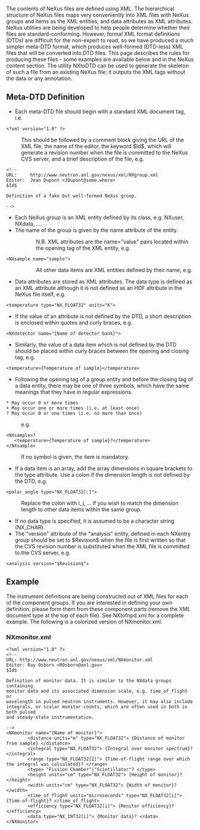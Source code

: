 The contents of NeXus files are defined using XML. The hierarchical structure of NeXus files maps very conveniently into XML files with NeXus groups and items as the XML entities, and data attributes as XML attributes. NeXus utilities are being developed to help people determine whether their files are standard-conforming. However, formal XML format definitions (DTDs) are difficult for the non-expert to read, so we have produced a much simpler meta-DTD format, which produces well-formed (DTD-less) XML files that will be converted into DTD files. This page describes the rules for producing these files - some examples are available below and in the NeXus content section. The utility NXtoDTD can be used to generate the skeleton of such a file from an existing NeXus file; it outputs the XML tags without the data or any annotation.
==Meta-DTD Definition==
*Each meta-DTD file should begin with a standard XML document tag, i.e.
<pre>
<?xml version="1.0" ?>
</pre>
:This should be followed by a comment block giving the URL of the XML file, the name of the editor, the keyword $Id$, which will generate a revision number when the file is committed to the NeXus CVS server, and a brief description of the file, e.g.
<pre>
<!--
URL:     http://www.neutron.anl.gov/nexus/xml/NXgroup.xml
Editor:  Jean Dupont <JDupont@some.where>
$Id$

Definition of a fake but well-formed NeXus group.

-->
</pre>
*Each NeXus group is an XML entity defined by its class, e.g. NXuser, NXdata, ....
*The name of the group is given by the name attribute of the entity.
::N.B. XML attributes are the name="value" pairs located within the opening tag of the XML entity, e.g.
<pre>
<NXsample name="sample">
</pre>
::All other data items are XML entities defined by their name, e.g. <code><temperature></code>
*Data attributes are stored as XML attributes. The data type is defined as an XML attribute although it is not defined as an HDF attribute in the NeXus file itself, e.g.
<pre>
<temperature type="NX_FLOAT32" units="K">
</pre>
*If the value of an attribute is not defined by the DTD, a short description is enclosed within quotes and curly braces, e.g.
<pre>
<NXdetector name="{Name of detector bank}">
</pre>
*Similarly, the value of a data item which is not defined by the DTD should be placed within curly braces between the opening and closing tag, e.g.
<pre>
<temperature>{Temperature of sample}</temperature>
</pre>
*Following the opening tag of a group entity and before the closing tag of a data entity, there may be one of three symbols, which have the same meanings that they have in regular expressions.
 * May occur 0 or more times
 + May occur one or more times (i.e. at least once)
 ? May occur 0 or one times (i.e. no more than once)
:e.g.
<pre>
<NXsample>?
   <temperature>{Temperature of sample}?</temperature> 
</NXsample>
</pre>
:If no symbol is given, the item is mandatory.
*If a data item is an array, add the array dimensions in square brackets to the type attribute. Use a colon if the dimension length is not defined by the DTD, e.g.
<pre>
<polar_angle type="NX_FLOAT32[:]">
</pre>
:Replace the colon with i, j, ... if you wish to match the dimension length to other data items within the same group.
*If no data type is specified, it is assumed to be a character string (NX_CHAR).
*The "version" attribute of the "analysis" entity, defined in each NXentry group should be set to $Revision$ when the file is first written so that the CVS revision number is substituted when the XML file is committed to the CVS server, e.g.
<pre>
<analysis version="$Revision$">
</pre>
==Example==
The instrument definitions are being constructed out of XML files for each of the component groups. If you are interested in defining your own definition, please form them from these component parts (remove the XML document type at the top of each file). See NXtofnpd.xml for a complete example. The following is a colorized version of NXmonitor.xml.
===NXmonitor.xml===
<pre>
<?xml version="1.0" ?> 
<!--
URL: http://www.neutron.anl.gov/nexus/xml/NXmonitor.xml
Editor: Ray Osborn <ROsborn@anl.gov>
$Id$

Definition of monitor data. It is similar to the NXdata groups containing
monitor data and its associated dimension scale, e.g. time_of_flight or
wavelength in pulsed neutron instruments. However, it may also include
integrals, or scalar monitor counts, which are often used in both in both pulsed
and steady-state instrumentation.

--> 
<NXmonitor name="{Name of monitor}"> 
        <distance units="m" type="NX_FLOAT32"> {Distance of monitor from sample} </distance> 
        <integral type="NX_FLOAT32"> {Integral over monitor spectrum}? </integral> 
        <range type="NX_FLOAT32[2]"> {Time-of-flight range over which the integral was calculated}? </range> 
        <type> "Fission Chamber"|"Scintillator"? </type> 
        <height units="cm" type="NX_FLOAT32"> {Height of monitor}? </height> 
        <width units="cm" type="NX_FLOAT32"> {Width of monitor}? </width> 
        <time_of_flight units="microseconds" type="NX_FLOAT32[i]"> {Time-of-flight}? </time_of_flight> 
        <efficiency type="NX_FLOAT32[i]"> {Monitor efficiency}? </efficiency> 
        <data type="NX_INT32[i]"> {Monitor data}? </data> 
</NXmonitor>
</pre>